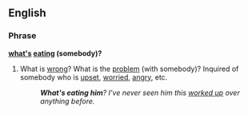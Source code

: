 ==English==

===Phrase===
'''[[what's]] [[eating]] (somebody)?'''

#{{idiom}} What is [[wrong]]?  What is the [[problem]] (with somebody)?  Inquired of somebody who is [[upset]], [[worried]], [[angry]], etc.
#:'''''What's eating him'''?  I've never seen him this [[worked up]] over anything before.''